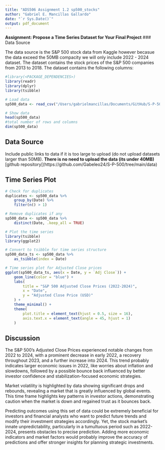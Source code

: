 ```yaml
---
title: "ADS506 Assignment 1.2 sp500_stocks"
author: "Gabriel E. Mancillas Gallardo"
date: "`r Sys.Date()`"
output: pdf_document
---
```


**Assignment: Propose a Time Series Dataset for Your Final Project**
### Data Source

The data source is the S&P 500 stock data from Kaggle however becasue the data exceed the 50MB compacity we will only include 2022 - 2024 dataset. The dataset contains the stock prices of the S&P 500 companies from 2013 to 2018. The dataset contains the following columns:

```r
#library(<PACKAGE_DEPENDENCIES>)
library(readr)
library(dplyr)
library(tsibble)

# Load data
sp500_data <- read_csv("/Users/gabrielmancillas/Documents/GitHub/S-P-500/data/sp500_stocks_filtered.csv")

# Show data
head(sp500_data)
#total number of rows and columns
dim(sp500_data)

```

## Data Source

Include public links to data if it is too large to upload (do not upload datasets larger than 50MB). **There is no need to upload the data (its under 40MB)** [github repository[(https://github.com/Gabeleo24/S-P-500/tree/main/data)

## Time Series Plot

```r
# Check for duplicates
duplicates <- sp500_data %>%
    group_by(Date) %>%
    filter(n() > 1)

# Remove duplicates if any
sp500_data <- sp500_data %>%
    distinct(Date, .keep_all = TRUE)

```

```r
# Plot the time series
library(tsibble)
library(ggplot2)

# Convert to tsibble for time series structure
sp500_data_ts <- sp500_data %>%
    as_tsibble(index = Date)

# Time series plot for Adjusted Close prices
ggplot(sp500_data_ts, aes(x = Date, y = `Adj Close`)) +
    geom_line(color = "blue") +
    labs(
        title = "S&P 500 Adjusted Close Prices (2022-2024)",
        x = "Date",
        y = "Adjusted Close Price (USD)"
    ) +
    theme_minimal() +
    theme(
        plot.title = element_text(hjust = 0.5, size = 16),
        axis.text.x = element_text(angle = 45, hjust = 1)
    )
```

## Discussion

The S&P 500's Adjusted Close Prices experienced notable changes from 2022 to 2024, with a prominent decrease in early 2022, a recovery throughout 2023, and a further increase into 2024. This trend probably indicates larger economic issues in 2022, like worries about inflation and slowdowns, followed by a possible bounce back influenced by better investor confidence and stabilization-focused economic strategies.

Market volatility is highlighted by data showing significant drops and rebounds, revealing a market that is greatly influenced by global events. This time frame highlights key patterns in investor actions, demonstrating caution when the market is down and regained trust as it bounces back.

Predicting outcomes using this set of data could be extremely beneficial for investors and financial analysts who want to predict future trends and modify their investment strategies accordingly. Yet, the stock market's innate unpredictability, particularly in a tumultuous period such as 2022-2024, presents obstacles to precise prediction. Adding more economic indicators and market factors would probably improve the accuracy of predictions and offer stronger insights for planning strategic investments.